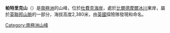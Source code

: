 {{coord|84|13|S|172|0|E|display=title}}

'''帕特里克山'''（{{lang-en|Mount Patrick}}）是[[南極洲|南極洲]]的山峰，位於[[杜費克海岸|杜費克海岸]]，處於[[比爾德摩爾冰川|比爾德摩爾冰川]]東岸，屬於[[英聯邦山脈|英聯邦山脈]]的一部分，海拔高度2,380米，由[[英國|英國]]探險隊發現和命名。

{{DEFAULTSORT:Mount Patrick}}
[[Category:南極洲山峰|Category:南極洲山峰]]


{{DufekCoast-geo-stub}}